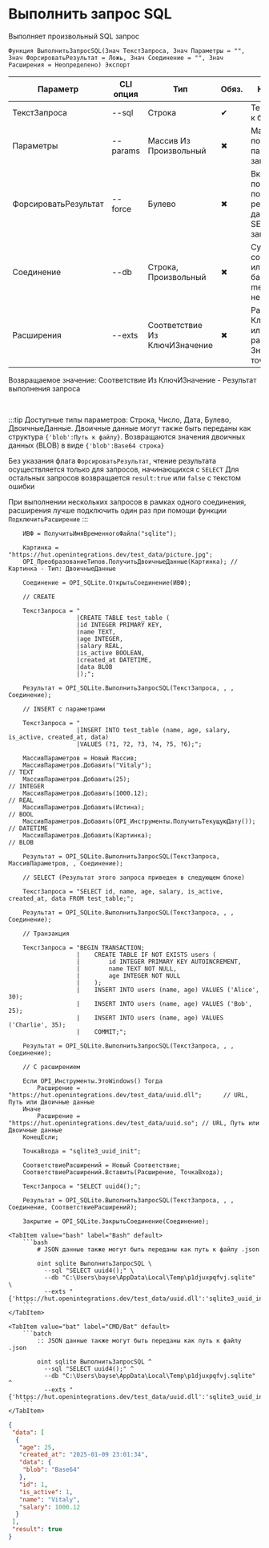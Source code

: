 ﻿---
sidebar_position: 4
description: Выполнить запрос SQL и другие функции для работы с SQLite в Открытом пакете интеграций - бесплатной open-source библиотеке интеграций для 1С:Предприятие 8, OneScript и CLI
keywords: [1C, 1С, 1С:Предприятие, 1С:Предприятие 8.3, API, Интеграция, Сервисы, Обмен, OneScript, CLI, SQLite]
---


# Выполнить запрос SQL
 Выполняет произвольный SQL запрос



`Функция ВыполнитьЗапросSQL(Знач ТекстЗапроса, Знач Параметры = "", Знач ФорсироватьРезультат = Ложь, Знач Соединение = "", Знач Расширения = Неопределено) Экспорт`

  | Параметр | CLI опция | Тип | Обяз. | Назначение |
  |-|-|-|-|-|
  | ТекстЗапроса | --sql | Строка | &#x2714; | Текст запроса к базе |
  | Параметры | --params | Массив Из Произвольный | &#x2716; | Массив позиционных параметров запроса |
  | ФорсироватьРезультат | --force | Булево | &#x2716; | Включает попытку получения результата, даже для не SELECT запросов |
  | Соединение | --db | Строка, Произвольный | &#x2716; | Существующее соединение или путь к базе. In memory, если не заполнено |
  | Расширения | --exts | Соответствие Из КлючИЗначение | &#x2716; | Расширения: Ключ > путь или данные расширения, Значение > точка входа |

  
  Возвращаемое значение:   Соответствие Из КлючИЗначение - Результат выполнения запроса

<br/>

:::tip
Доступные типы параметров: Cтрока, Число, Дата, Булево, ДвоичныеДанные. Двоичные данные могут также быть переданы как структура `{'blob':Путь к файлу}`. Возвращаются значения двоичных данных (BLOB) в виде `{'blob':Base64 строка}`

Без указания флага `ФорсироватьРезультат`, чтение результата осуществляется только для запросов, начинающихся с `SELECT` Для остальных запросов возвращается `result:true` или `false` с текстом ошибки

При выполнении нескольких запросов в рамках одного соединения, расширения лучше подключить один раз при помощи функции `ПодключитьРасширение`
:::
<br/>



```bsl title="Пример использования для 1С:Предприятие/OneScript"
    ИВФ = ПолучитьИмяВременногоФайла("sqlite");

    Картинка = "https://hut.openintegrations.dev/test_data/picture.jpg";
    OPI_ПреобразованиеТипов.ПолучитьДвоичныеДанные(Картинка); // Картинка - Тип: ДвоичныеДанные

    Соединение = OPI_SQLite.ОткрытьСоединение(ИВФ);

    // CREATE

    ТекстЗапроса = "
                   |CREATE TABLE test_table (
                   |id INTEGER PRIMARY KEY,
                   |name TEXT,
                   |age INTEGER,
                   |salary REAL,
                   |is_active BOOLEAN,
                   |created_at DATETIME,
                   |data BLOB
                   |);";

    Результат = OPI_SQLite.ВыполнитьЗапросSQL(ТекстЗапроса, , , Соединение);

    // INSERT с параметрами

    ТекстЗапроса = "
                   |INSERT INTO test_table (name, age, salary, is_active, created_at, data)
                   |VALUES (?1, ?2, ?3, ?4, ?5, ?6);";

    МассивПараметров = Новый Массив;
    МассивПараметров.Добавить("Vitaly");                              // TEXT
    МассивПараметров.Добавить(25);                                    // INTEGER
    МассивПараметров.Добавить(1000.12);                               // REAL
    МассивПараметров.Добавить(Истина);                                // BOOL
    МассивПараметров.Добавить(OPI_Инструменты.ПолучитьТекущуюДату()); // DATETIME
    МассивПараметров.Добавить(Картинка);                              // BLOB

    Результат = OPI_SQLite.ВыполнитьЗапросSQL(ТекстЗапроса, МассивПараметров, , Соединение);

    // SELECT (Результат этого запроса приведен в следующем блоке)

    ТекстЗапроса = "SELECT id, name, age, salary, is_active, created_at, data FROM test_table;";

    Результат = OPI_SQLite.ВыполнитьЗапросSQL(ТекстЗапроса, , , Соединение);

    // Транзакция

    ТекстЗапроса = "BEGIN TRANSACTION;
                   |    CREATE TABLE IF NOT EXISTS users (
                   |        id INTEGER PRIMARY KEY AUTOINCREMENT,
                   |        name TEXT NOT NULL,
                   |        age INTEGER NOT NULL
                   |    );
                   |    INSERT INTO users (name, age) VALUES ('Alice', 30);
                   |    INSERT INTO users (name, age) VALUES ('Bob', 25);
                   |    INSERT INTO users (name, age) VALUES ('Charlie', 35);
                   |    COMMIT;";

    Результат = OPI_SQLite.ВыполнитьЗапросSQL(ТекстЗапроса, , , Соединение);

    // С расширением

    Если OPI_Инструменты.ЭтоWindows() Тогда
        Расширение = "https://hut.openintegrations.dev/test_data/uuid.dll";      // URL, Путь или Двоичные данные
    Иначе
        Расширение = "https://hut.openintegrations.dev/test_data/uuid.so"; // URL, Путь или Двоичные данные
    КонецЕсли;

    ТочкаВхода = "sqlite3_uuid_init";

    СоответствиеРасширений = Новый Соответствие;
    СоответствиеРасширений.Вставить(Расширение, ТочкаВхода);

    ТекстЗапроса = "SELECT uuid4();";

    Результат = OPI_SQLite.ВыполнитьЗапросSQL(ТекстЗапроса, , , Соединение, СоответствиеРасширений);

    Закрытие = OPI_SQLite.ЗакрытьСоединение(Соединение);
```
    

 <Tabs>
  
    <TabItem value="bash" label="Bash" default>
        ```bash
            # JSON данные также могут быть переданы как путь к файлу .json
            
            oint sqlite ВыполнитьЗапросSQL \
              --sql "SELECT uuid4();" \
              --db "C:\Users\bayse\AppData\Local\Temp\p1djuxpqfvj.sqlite" \
              --exts "{'https://hut.openintegrations.dev/test_data/uuid.dll':'sqlite3_uuid_init'}"
        ```
    </TabItem>
  
    <TabItem value="bat" label="CMD/Bat" default>
        ```batch
            :: JSON данные также могут быть переданы как путь к файлу .json
            
            oint sqlite ВыполнитьЗапросSQL ^
              --sql "SELECT uuid4();" ^
              --db "C:\Users\bayse\AppData\Local\Temp\p1djuxpqfvj.sqlite" ^
              --exts "{'https://hut.openintegrations.dev/test_data/uuid.dll':'sqlite3_uuid_init'}"
        ```
    </TabItem>
</Tabs>


```json title="Результат"
{
 "data": [
  {
   "age": 25,
   "created_at": "2025-01-09 23:01:34",
   "data": {
    "blob": "Base64"
   },
   "id": 1,
   "is_active": 1,
   "name": "Vitaly",
   "salary": 1000.12
  }
 ],
 "result": true
}
```
